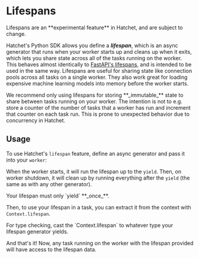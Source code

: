 
# Lifespans

<Callout type="error" emoji="🚨">
  Lifespans are an **experimental feature** in Hatchet, and are subject to
  change.
</Callout>

Hatchet's Python SDK allows you define a **_lifespan_**, which is an async generator that runs when your worker starts up and cleans up when it exits, which lets you share state across all of the tasks running on the worker. This behaves almost identically to [FastAPI's lifespans](https://fastapi.tiangolo.com/advanced/events/), and is intended to be used in the same way. Lifespans are useful for sharing state like connection pools across all tasks on a single worker. They also work great for loading expensive machine learning models into memory before the worker starts.

<Callout type="warning" emoji="⚠️">
  We recommend only using lifespans for storing **_immutable_** state to share
  between tasks running on your worker. The intention is not to e.g. store a
  counter of the number of tasks that a worker has run and increment that
  counter on each task run. This is prone to unexpected behavior due to
  concurrency in Hatchet.
</Callout>

## Usage

To use Hatchet's `lifespan` feature, define an async generator and pass it into your `worker`:

<Snippet src={snippets.python.lifespans.worker.define_a_lifespan} />

When the worker starts, it will run the lifespan up to the `yield`. Then, on worker shutdown, it will clean up by running everything after the `yield` (the same as with any other generator).

<Callout type="warning" emoji="⚠️">
  Your lifespan must only `yield` **_once_**.
</Callout>

Then, to use your lifespan in a task, you can extract it from the context with `Context.lifespan`.

<Snippet src={snippets.python.lifespans.worker.use_the_lifespan_in_a_task} />

<Callout type="info" emoji="💡">
  For type checking, cast the `Context.lifespan` to whatever type your lifespan
  generator yields.
</Callout>

And that's it! Now, any task running on the worker with the lifespan provided will have access to the lifespan data.
